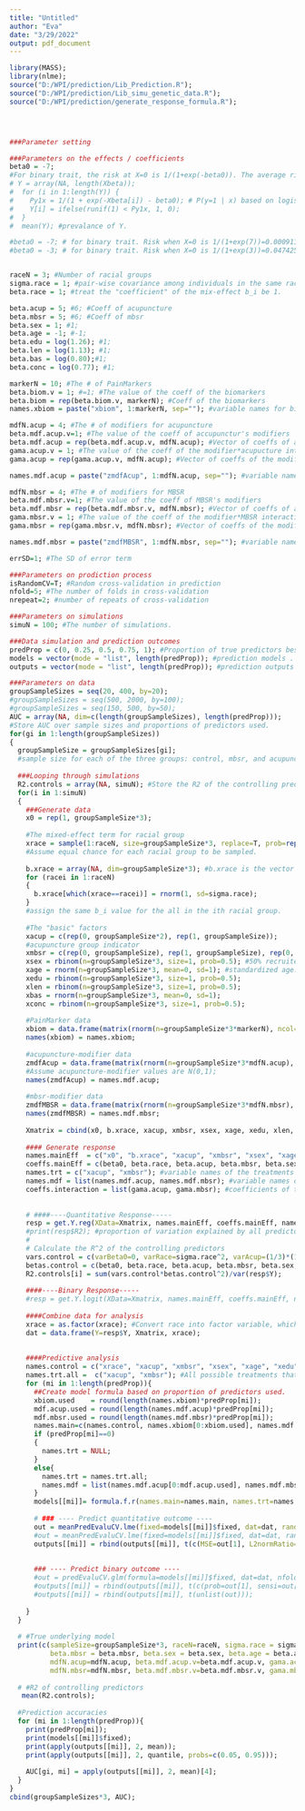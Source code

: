 ---
title: "Untitled"
author: "Eva"
date: "3/29/2022"
output: pdf_document
---


```{r}

library(MASS);
library(nlme);
source("D:/WPI/prediction/Lib_Prediction.R"); 	
source("D:/WPI/prediction/Lib_simu_genetic_data.R"); 
source("D:/WPI/prediction/generate_response_formula.R"); 	




###Parameter setting

###Parameters on the effects / coefficients
beta0 = -7; 
#For binary trait, the risk at X=0 is 1/(1+exp(-beta0)). The average risk (prevalence) at given coefficients and predictors can be calculated using the code from function get.Y.logit: First set beta0=0, then run the code to get Xmatrix, then set XData=Xmatrix, then use the code in get.Y.logit to get Xbeta, then choose beta0's value such that mean(Y) reach the wanted prevalence. 
# Y = array(NA, length(Xbeta));
#  for (i in 1:length(Y)) {
#    Py1x = 1/(1 + exp(-Xbeta[i]) - beta0); # P(y=1 | x) based on logistic model
#    Y[i] = ifelse(runif(1) < Py1x, 1, 0);
#  }
#  mean(Y); #prevalance of Y.

#beta0 = -7; # for binary trait. Risk when X=0 is 1/(1+exp(7))=0.0009110512. Also, at the given coefficients and factors, beta0 = -7 makes the prevalence of Y roughly 0.5. 
#beta0 = -3; # for binary trait. Risk when X=0 is 1/(1+exp(3))=0.04742587. Also, at the given coefficients and factors, beta0 = -3 makes the prevalence of Y, i.e., mean(Y), roughly 0.7. 


raceN = 3; #Number of racial groups
sigma.race = 1; #pair-wise covariance among individuals in the same racial group
beta.race = 1; #treat the "coefficient" of the mix-effect b_i be 1. 

beta.acup = 5; #6; #Coeff of acupuncture
beta.mbsr = 5; #6; #Coeff of mbsr
beta.sex = 1; #1;
beta.age = -1; #-1; 
beta.edu = log(1.26); #1;
beta.len = log(1.13); #1;
beta.bas = log(0.80);#1;
beta.conc = log(0.77); #1;

markerN = 10; #The # of PainMarkers
beta.biom.v = 1; #=1; #The value of the coeff of the biomarkers
beta.biom = rep(beta.biom.v, markerN); #Coeff of the biomarkers
names.xbiom = paste("xbiom", 1:markerN, sep=""); #variable names for biomarkers

mdfN.acup = 4; #The # of modifiers for acupuncture
beta.mdf.acup.v=1; #The value of the coeff of accupunctur's modifiers
beta.mdf.acup = rep(beta.mdf.acup.v, mdfN.acup); #Vector of coeffs of accupunctur's modifiers 
gama.acup.v = 1; #The value of the coeff of the modifier*acupucture interaction terms.
gama.acup = rep(gama.acup.v, mdfN.acup); #Vector of coeffs of the modifier*acupucture interaction terms.

names.mdf.acup = paste("zmdfAcup", 1:mdfN.acup, sep=""); #variable names of the modifiers for acupuncture

mdfN.mbsr = 4; #The # of modifiers for MBSR
beta.mdf.mbsr.v=1; #The value of the coeff of MBSR's modifiers
beta.mdf.mbsr = rep(beta.mdf.mbsr.v, mdfN.mbsr); #Vector of coeffs of accupunctur's modifiers 
gama.mbsr.v = 1; #The value of the coeff of the modifier*MBSR interaction terms.
gama.mbsr = rep(gama.mbsr.v, mdfN.mbsr); #Vector of coeffs of the modifier*MBSR interaction terms.

names.mdf.mbsr = paste("zmdfMBSR", 1:mdfN.mbsr, sep=""); #variable names of the modifiers for MBSR

errSD=1; #The SD of error term 

###Parameters on prodiction process
isRandomCV=T; #Random cross-validation in prediction 
nfold=5; #The number of folds in cross-validation
nrepeat=2; #number of repeats of cross-validation

###Parameters on simulations
simuN = 100; #The number of simulations.

###Data simulation and prediction outcomes
predProp = c(0, 0.25, 0.5, 0.75, 1); #Proportion of true predictors besides names.basic that are included in prediction model. 
models = vector(mode = "list", length(predProp)); #prediction models .
outputs = vector(mode = "list", length(predProp)); #prediction outputs .

###Parameters on data
groupSampleSizes = seq(20, 400, by=20);
#groupSampleSizes = seq(500, 2000, by=100);
#groupSampleSizes = seq(150, 500, by=50);
AUC = array(NA, dim=c(length(groupSampleSizes), length(predProp))); 
#Store AUC over sample sizes and proportions of predictors used. 
for(gi in 1:length(groupSampleSizes))
{
  groupSampleSize = groupSampleSizes[gi]; 
  #sample size for each of the three groups: control, mbsr, and acupuncture. 
  
  ###Looping through simulations
  R2.controls = array(NA, simuN); #Store the R2 of the controlling predictors.
  for(i in 1:simuN) 
  {
    ###Generate data
    x0 = rep(1, groupSampleSize*3);
    
    #The mixed-effect term for racial group 
    xrace = sample(1:raceN, size=groupSampleSize*3, replace=T, prob=rep(1/raceN, raceN));
    #Assume equal chance for each racial group to be sampled. 
    
    b.xrace = array(NA, dim=groupSampleSize*3); #b.xrace is the vector of b_i values. 
    for (racei in 1:raceN)
    { 
      b.xrace[which(xrace==racei)] = rnorm(1, sd=sigma.race); 
    }
    #assign the same b_i value for the all in the ith racial group. 
    
    #The "basic" factors
    xacup = c(rep(0, groupSampleSize*2), rep(1, groupSampleSize)); 
    #acupuncture group indicator
    xmbsr = c(rep(0, groupSampleSize), rep(1, groupSampleSize), rep(0, groupSampleSize)); #MBSR group indicator
    xsex = rbinom(n=groupSampleSize*3, size=1, prob=0.5); #50% recruited are males??
    xage = rnorm(n=groupSampleSize*3, mean=0, sd=1); #standardized age. 
    xedu = rbinom(n=groupSampleSize*3, size=1, prob=0.5);
    xlen = rbinom(n=groupSampleSize*3, size=1, prob=0.5);
    xbas = rnorm(n=groupSampleSize*3, mean=0, sd=1);
    xconc = rbinom(n=groupSampleSize*3, size=1, prob=0.5);
    
    #PainMarker data
    xbiom = data.frame(matrix(rnorm(n=groupSampleSize*3*markerN), ncol=markerN)); #Assume biomarker values are N(0,1);
    names(xbiom) = names.xbiom; 
    
    #acupuncture-modifier data
    zmdfAcup = data.frame(matrix(rnorm(n=groupSampleSize*3*mdfN.acup), ncol=mdfN.acup)); 
    #Assume acupuncture-modifier values are N(0,1);
    names(zmdfAcup) = names.mdf.acup;
    
    #mbsr-modifier data
    zmdfMBSR = data.frame(matrix(rnorm(n=groupSampleSize*3*mdfN.mbsr), ncol=mdfN.mbsr)); #Assume acupuncture-modifier values are N(0,1);
    names(zmdfMBSR) = names.mdf.mbsr;
    
    Xmatrix = cbind(x0, b.xrace, xacup, xmbsr, xsex, xage, xedu, xlen, xbas, xconc, xbiom, zmdfAcup, zmdfMBSR);
    
    #### Generate response 
    names.mainEff  = c("x0", "b.xrace", "xacup", "xmbsr", "xsex", "xage", "xedu", "xlen", "xbas", "xconc", names.xbiom, names.mdf.acup, names.mdf.mbsr);
    coeffs.mainEff = c(beta0, beta.race, beta.acup, beta.mbsr, beta.sex, beta.age, beta.edu, beta.len, beta.bas, beta.conc, beta.biom, beta.mdf.acup, beta.mdf.mbsr);
    names.trt = c("xacup", "xmbsr"); #variable names of the treatments
    names.mdf = list(names.mdf.acup, names.mdf.mbsr); #variable names of the modifiers corresponding to the treatments. Require: Each element is a verctor of modifier names corresponding to the treatment in names.trt.
    coeffs.interaction = list(gama.acup, gama.mbsr); #coefficients of the treatment-modifier interaction terms. Require: Consistent with names.trt and names.mdf.
    
    
    # ####----Quantitative Response-----
    resp = get.Y.reg(XData=Xmatrix, names.mainEff, coeffs.mainEff, names.trt, names.mdf, coeffs.interaction, errSD=errSD);
    #print(resp$R2); #proportion of variation explained by all predictors
    # 
    # Calculate the R^2 of the controlling predictors
    vars.control = c(varBeta0=0, varRace=sigma.race^2, varAcup=(1/3)*(1-1/3), varMbsr=(1/3)*(1-1/3), varSex=(1/2)*(1-1/2), varAge=1, varEdu=.25, varLen=0.25, varBas=1, varConc=0.25); #, varBiom=rep(1, markerN));
    betas.control = c(beta0, beta.race, beta.acup, beta.mbsr, beta.sex, beta.age, beta.edu, beta.len, beta.bas, beta.conc); #, beta.biom, beta.mdf.acup, beta.mdf.mbsr);
    R2.controls[i] = sum(vars.control*betas.control^2)/var(resp$Y);
    
    ####----Binary Response-----
    #resp = get.Y.logit(XData=Xmatrix, names.mainEff, coeffs.mainEff, names.trt, names.mdf, coeffs.interaction);
    
    ####Combine data for analysis 
    xrace = as.factor(xrace); #Convert race into factor variable, which is used in data analysis.
    dat = data.frame(Y=resp$Y, Xmatrix, xrace);
    
    
    ####Predictive analysis
    names.control = c("xrace", "xacup", "xmbsr", "xsex", "xage", "xedu", "xlen", "xbas", "xconc"); #Controlling factors in prediction models
    names.trt.all =  c("xacup", "xmbsr"); #All possible treatments that could have interaction effects. 
    for (mi in 1:length(predProp)){
      ##Create model formula based on proportion of predictors used. 
      xbiom.used    = round(length(names.xbiom)*predProp[mi]);
      mdf.acup.used = round(length(names.mdf.acup)*predProp[mi]);
      mdf.mbsr.used = round(length(names.mdf.mbsr)*predProp[mi]);
      names.main=c(names.control, names.xbiom[0:xbiom.used], names.mdf.acup[0:mdf.acup.used], names.mdf.mbsr[0:mdf.mbsr.used]);
      if (predProp[mi]==0) 
      {
        names.trt = NULL;
      } 
      else{
        names.trt = names.trt.all;
        names.mdf = list(names.mdf.acup[0:mdf.acup.used], names.mdf.mbsr[0:mdf.mbsr.used]);
      }
      models[[mi]]= formula.f.r(names.main=names.main, names.trt=names.trt, names.mdf=names.mdf, names.random=c("1"), names.group=c("xrace"));
      
      # ### ---- Predict quantitative outcome ----
      out = meanPredEvaluCV.lme(fixed=models[[mi]]$fixed, dat=dat, randomf=models[[mi]]$random, model_R='lme', predLevel=1, loopn=nrepeat, cvNumber=nfold); #Prediction by lme. 
      #out = meanPredEvaluCV.lme(fixed=models[[mi]]$fixed, dat=dat, randomf=NULL, model_R='lm', loopn=nrepeat, cvNumber=nfold); #Prediciton by lm. 
      outputs[[mi]] = rbind(outputs[[mi]], t(c(MSE=out[1], L2normRatio=out[2], L1normRatio=out[3], correlation=out[4], MSEoverObsVar=out[5])));
      
      
      ### ---- Predict binary outcome ----
      #out = predEvaluCV.glm(formula=models[[mi]]$fixed, dat=dat, nfold=nfold, nrepeat=nrepeat, isRandomCV=isRandomCV);
      #outputs[[mi]] = rbind(outputs[[mi]], t(c(prob=out[1], sensi=out[2], speci=out[3], AUC=out[4])));
      #outputs[[mi]] = rbind(outputs[[mi]], t(unlist(out)));
      
    }
  }
  
  # #True underlying model
  print(c(sampleSize=groupSampleSize*3, raceN=raceN, sigma.race = sigma.race,  beta.acup = beta.acup,
          beta.mbsr = beta.mbsr, beta.sex = beta.sex, beta.age = beta.age, beta.edu=beta.edu, beta.len=beta.len, beta.bas=beta.bas, beta.conc=beta.conc, markerN = markerN, beta.biom.v = beta.biom.v,
          mdfN.acup=mdfN.acup, beta.mdf.acup.v=beta.mdf.acup.v, gama.acup.v=gama.acup.v,
          mdfN.mbsr=mdfN.mbsr, beta.mdf.mbsr.v=beta.mdf.mbsr.v, gama.mbsr.v=gama.mbsr.v));
  
  # #R2 of controlling predictors
   mean(R2.controls); 
  
  #Prediction accuracies
  for (mi in 1:length(predProp)){
    print(predProp[mi]);
    print(models[[mi]]$fixed);
    print(apply(outputs[[mi]], 2, mean));
    print(apply(outputs[[mi]], 2, quantile, probs=c(0.05, 0.95)));
    
    AUC[gi, mi] = apply(outputs[[mi]], 2, mean)[4];
  }
}
cbind(groupSampleSizes*3, AUC); 

```


